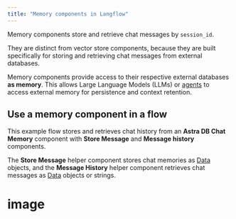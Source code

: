 ```yaml
---
title: "Memory components in Langflow"
---
```


Memory components store and retrieve chat messages by `session_id`.

They are distinct from vector store components, because they are built specifically for storing and retrieving chat messages from external databases.

Memory components provide access to their respective external databases **as memory**. This allows Large Language Models (LLMs) or [agents](https://docs.langflow.org/components-agents) to access external memory for persistence and context retention.

## **Use a memory component in a flow**[**​**](https://docs.langflow.org/components-memories#use-a-memory-component-in-a-flow)

This example flow stores and retrieves chat history from an **Astra DB Chat Memory** component with **Store Message** and **Message history** components.

The **Store Message** helper component stores chat memories as [Data](https://docs.langflow.org/concepts-objects) objects, and the **Message History** helper component retrieves chat messages as [Data](https://docs.langflow.org/concepts-objects) objects or strings.

# image

## 